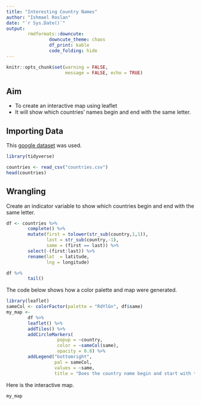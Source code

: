 ```yaml
---
title: "Interesting Country Names"
author: "Ishmael Roslan"
date: "`r Sys.Date()`"
output:
        rmdformats::downcute:
                downcute_theme: chaos
                df_print: kable
                code_folding: hide
---
```


```r
knitr::opts_chunk$set(warning = FALSE,
                      message = FALSE, echo = TRUE)
```
## Aim
* To create an interactive map using leaflet
* It will show which countries' names begin and end with the same letter.

## Importing Data

This [google dataset](https://developers.google.com/public-data/docs/canonical/countries_csv) was used.

```r
library(tidyverse)

countries <- read_csv("countries.csv")
head(countries)
```


## Wrangling

Create an indicator variable to show which countries begin and end with the same letter.
```r
df <- countries %>%
        complete() %>%
        mutate(first = tolower(str_sub(country,1,1)),
               last = str_sub(country,-1),
               same = (first == last)) %>%
        select(-(first:last)) %>%
        rename(lat  = latitude,
               lng = longitude)
```

```r
df %>%
        tail()
```


The code below shows how a color palette and map were generated.

```r
library(leaflet)
sameCol <- colorFactor(palette = "RdYlGn", df$same)
my_map <-
        df %>%
        leaflet() %>%
        addTiles() %>%
        addCircleMarkers(
                   popup = ~country,
                   color = ~sameCol(same),
                   opacity = 0.8) %>%
        addLegend("bottomright",
                  pal = sameCol,
                  values = ~same,
                  title = "Does the country name begin and start with the same letter?")
```

Here is the interactive map.

```r
my_map
```

